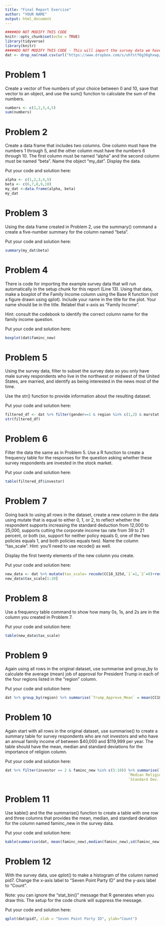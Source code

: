 ```yaml
---
title: "Final Report Exercise"
author: "YOUR NAME"
output: html_document
---
```


```r
#####DO NOT MODIFY THIS CODE
knitr::opts_chunk$set(echo = TRUE)
library(tidyverse)
library(knitr)
#####DO NOT MODIFY THIS CODE - This will import the survey data we have been working with in this course.
dat <- drop_na(read.csv(url("https://www.dropbox.com/s/uhfstf6g36ghxwp/cces_sample_coursera.csv?raw=1")))
```

# Problem 1 

Create a vector of five numbers of your choice between 0 and 10, save that vector to an object, and use the sum() function to calculate the sum of the numbers.

```r
numbers <- c(1,2,3,4,5)
sum(numbers)
```

# Problem 2

Create a data frame that includes two columns. One column must have the numbers 1 through 5, and the other column must have the numbers 6 through 10. The first column must be named "alpha" and the second column must be named "beta". Name the object "my_dat". Display the data.

Put your code and solution here:

```r
alpha <- c(1,2,3,4,5)
beta <- c(6,7,8,9,10)
my_dat <-data.frame(alpha, beta)
my_dat
```

# Problem 3 

Using the data frame created in Problem 2, use the summary() command a create a five-number summary for the column named "beta".

Put your code and solution here:

```r
summary(my_dat$beta)
```

# Problem 4

There is code for importing the example survey data that will run automatically in the setup chunk for this report (Line 13). Using that data, make a boxplot of the Family Income column using the Base R function (not a figure drawn using qplot). Include your name in the title for the plot. Your name should be in the title. Relabel that x-axis as "Family Income".

Hint: consult the codebook to identify the correct column name for the family income question.

Put your code and solution here:

```r
boxplot(dat$faminc_new)
```

# Problem 5

Using the survey data, filter to subset the survey data so you only have male survey respondents who live in the northwest or midwest of the United States, are married, and identify as being interested in the news most of the time. 

Use the str() function to provide information about the resulting dataset.

Put your code and solution here:
 
```r
filtered_df <- dat %>% filter(gender==1 & region %in% c(1,2) & marstat == 1 & newsint ==1)
str(filtered_df)
```

# Problem 6

Filter the data the same as in Problem 5. Use a R function to create a frequency table for the responses for the question asking whether these survey respondents are invested in the stock market. 

Put your code and solution here:

```r
table(filtered_df$investor)
``` 

# Problem 7

Going back to using all rows in the dataset, create a new column in the data using mutate that is equal to either 0, 1, or 2, to reflect whether the respondent supports increasing the standard deduction from 12,000 to 25,000, supports cutting the corporate income tax rate from 39 to 21 percent, or both (so, support for neither policy equals 0, one of the two policies equals 1, and both policies equals two). Name the column "tax_scale". Hint: you'll need to use recode() as well.
 
Display the first twenty elements of the new column you create.

Put your code and solution here:

```r

new_data <- dat %>% mutate(tax_scale= recode(CC18_325d,`1`=1,`2`=0)+recode(CC18_325a,`1`=1,`2`=0))
new_data$tax_scale[1:20]

```

# Problem 8

Use a frequency table command to show how many 0s, 1s, and 2s are in the column you created in Problem 7.

Put your code and solution here:

```r
table(new_data$tax_scale)
```

# Problem 9

Again using all rows in the original dataset, use summarise and group_by to calculate the average (mean) job of approval for President Trump in each of the four regions listed in the "region" column.

Put your code and solution here:
 
```r
dat %>% group_by(region) %>% summarise(`Trump_Approve_Mean` = mean(CC18_308a))
```
 
# Problem 10

Again start with all rows in the original dataset, use summarise() to create a summary table for survey respondents who  are not investors and who have an annual family income of between $40,000 and $119,999 per year. The table should have the mean, median and standard deviations for the importance of religion column.

Put your code and solution here:

```r
dat %>% filter(investor == 2 & faminc_new %in% c(5:10)) %>% summarise(`Mean Religion Imp.` = mean(pew_religimp), 
                                                        `Median Religion Imp.` = median(pew_religimp), 
                                                        `Standard Dev. Religion Imp.` = sd(pew_religimp))
```

# Problem 11

Use kable() and the the summarise() function to create a table with one row and three columns that provides the mean, median, and standard deviation for the column named faminc_new in the survey data.

Put your code and solution here:

```r
kable(summarise(dat, mean(faminc_new),median(faminc_new),sd(faminc_new)))

```

# Problem 12

With the survey data, use qplot() to make a histogram of the column named pid7. Change the x-axis label to "Seven Point Party ID" and the y-axis label to "Count".

Note: you can ignore the "stat_bin()" message that R generates when you draw this. The setup for the code chunk will suppress the message.

Put your code and solution here:

```r
qplot(dat$pid7, xlab = "Seven Point Party ID", ylab="Count")
```